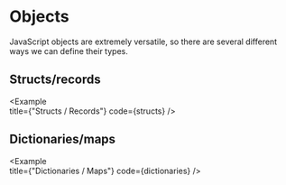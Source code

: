 
# Objects

JavaScript objects are extremely versatile, so there are several different ways we can define their types.

## Structs/records

<Example   
  title={"Structs / Records"}
  code={structs}
/>

## Dictionaries/maps

<Example   
  title={"Dictionaries / Maps"}
  code={dictionaries}
/>